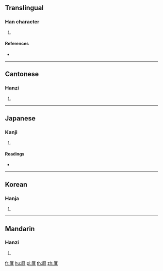 ==Translingual==

===Han character===
{{Han char|rn=27|rad=厂|as=08|sn=10|four=71211|canj=MLMY|ids=⿸厂非}}

# {{defn|Han|sort=厂08}}

====References====
* {{Han ref|kx=0161.460|dkj=02970|dj=0368.200|hdz=10073.150|uh=539E|ud=21406|bh=D0EF|bd=53487}}

----

==Cantonese==

===Hanzi===
{{yue-hanzi|jyut=|y=fei6}}

# {{defn|lang=yue|sort=厂08}}

----

==Japanese==

===Kanji===
{{ja-kanji|grade=|rs=厂08}}

# {{defn|lang=ja|sort=厂08}}

====Readings====
* {{ja-readings|on=[[ひ]] (hi), [[び]] (bi)|kun=}}

----

==Korean==

===Hanja===
{{ko-hanja|hangeul=비|rv=bi|mr=pi}}

# {{defn|lang=ko|sort=厂08}}

----

==Mandarin==

===Hanzi===
{{cmn-hanzi|pin=[[fèi]] ([[fei4]])|wg=fei<sup>4</sup>}}

# {{defn|lang=cmn|sort=厂08}}

[[fr:厞]]
[[hu:厞]]
[[pl:厞]]
[[th:厞]]
[[zh:厞]]